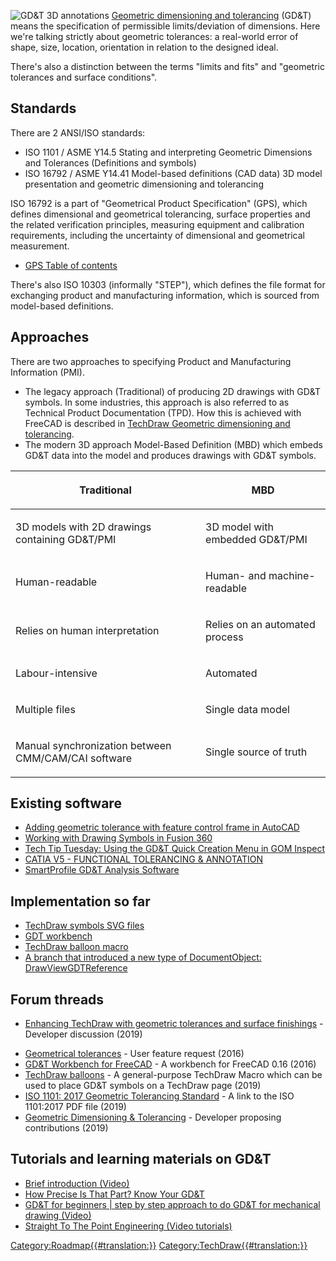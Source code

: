{{TOCright}}

[[File:Tolerancing Annotated Design Model.png|thumb|left|GD&T 3D annotations]]
[https://en.wikipedia.org/wiki/Geometric_dimensioning_and_tolerancing Geometric dimensioning and tolerancing] (GD&T) means the specification of permissible limits/deviation of dimensions. Here we're talking strictly about geometric tolerances: a real-world error of shape, size, location, orientation in relation to the designed ideal.

There's also a distinction between the terms "limits and fits" and "geometric tolerances and surface conditions".
{{Clear}}
== Standards ==

There are 2 ANSI/ISO standards:

* ISO 1101 / ASME Y14.5 Stating and interpreting Geometric Dimensions and Tolerances (Definitions and symbols)
* ISO 16792 / ASME Y14.41 Model-based definitions (CAD data) 3D model presentation and geometric dimensioning and tolerancing

ISO 16792 is a part of "Geometrical Product Specification" (GPS), which defines dimensional and geometrical tolerancing, surface properties and the related verification principles, measuring equipment and calibration requirements, including the uncertainty of dimensional and geometrical measurement.

* [https://www.iso.org/files/live/sites/isoorg/files/archive/pdf/en/gps_toc_.pdf GPS Table of contents]

There's also ISO 10303 (informally "STEP"), which defines the file format for exchanging product and manufacturing information, which is sourced from model-based definitions.

== Approaches ==

There are two approaches to specifying Product and Manufacturing Information (PMI).

* The legacy approach (Traditional) of producing 2D drawings with GD&T symbols. In some industries, this approach is also referred to as Technical Product Documentation (TPD). How this is achieved with FreeCAD is described in [[TechDraw_Geometric_dimensioning_and_tolerancing|TechDraw Geometric dimensioning and tolerancing]].
* The modern 3D approach Model-Based Definition (MBD) which embeds GD&T data into the model and produces drawings with GD&T symbols.

{| class="wikitable"
|-
! Traditional !! MBD
|-
| 3D models with 2D drawings containing GD&T/PMI || 3D model with embedded GD&T/PMI
|-
| Human-readable || Human- and machine-readable
|-
| Relies on human interpretation || Relies on an automated process
|-
| Labour-intensive || Automated
|-
| Multiple files || Single data model
|-
| Manual synchronization between CMM/CAM/CAI software || Single source of truth
|}

== Existing software ==

* [https://www.youtube.com/watch?v=C4c_kJtwtxc Adding geometric tolerance with feature control frame in AutoCAD]
* [https://www.youtube.com/watch?v=sVxuIgLgsKk Working with Drawing Symbols in Fusion 360]
* [https://www.youtube.com/watch?v=Os1PVdb4UU8 Tech Tip Tuesday: Using the GD&T Quick Creation Menu in GOM Inspect]
* [https://www.youtube.com/watch?v=WQUjodi7Izs CATIA V5 - FUNCTIONAL TOLERANCING & ANNOTATION]
* [https://www.youtube.com/watch?v=0z7IoDiVYMY SmartProfile GD&T Analysis Software]

== Implementation so far ==

* [https://github.com/FreeCAD/FreeCAD/commits/master/src/Mod/TechDraw/Symbols/gd-and-t TechDraw symbols SVG files]
* [https://github.com/juanvanyo/FreeCAD-GDT GDT workbench]
* [https://github.com/reox/FreeCAD_macros/blob/b6731feb10573e2d21781ce161c8ec7e894d1b73/TDCustomFormat.FCMacro TechDraw balloon macro]
* [https://github.com/lidiriel/FreeCAD/commits/gdt-reference2 A branch that introduced a new type of DocumentObject: DrawViewGDTReference]

== Forum threads ==

* [https://forum.freecadweb.org/viewtopic.php?f=35&t=41726 Enhancing TechDraw with geometric tolerances and surface finishings] - Developer discussion (2019)

* [https://forum.freecadweb.org/viewtopic.php?t=15497 Geometrical tolerances] - User feature request (2016)
* [https://forum.freecadweb.org/viewtopic.php?f=10&t=22072 GD&T Workbench for FreeCAD] - A workbench for FreeCAD 0.16 (2016)
* [https://www.forum.freecadweb.org/viewtopic.php?f=9&t=35392 TechDraw balloons] - A general-purpose TechDraw Macro which can be used to place GD&T symbols on a TechDraw page (2019)
* [https://forum.freecadweb.org/viewtopic.php?f=35&t=35887 ISO 1101: 2017 Geometric Tolerancing Standard] - A link to the ISO 1101:2017 PDF file (2019)
* [https://forum.freecadweb.org/viewtopic.php?t=42426 Geometric Dimensioning & Tolerancing] - Developer proposing contributions (2019)

== Tutorials and learning materials on GD&T ==

* [https://www.youtube.com/watch?v=P5GT9ZSRYl0 Brief introduction (Video)]
* [https://hackaday.com/2018/10/04/how-precise-is-that-part-know-your-gdt/ How Precise Is That Part? Know Your GD&T]
* [https://www.youtube.com/watch?v=-3tN7KvDUjQ GD&T for beginners | step by step approach to do GD&T for mechanical drawing (Video)]
* [https://www.youtube.com/c/StraightToThePointEngineering/videos?view=0&sort=da&flow=grid Straight To The Point Engineering (Video tutorials)]


[[Category:Roadmap{{#translation:}}]]
[[Category:TechDraw{{#translation:}}]]